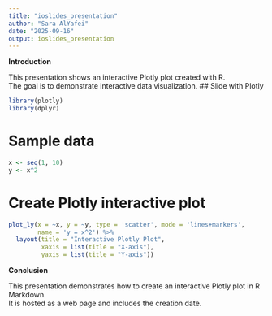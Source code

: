 ```yaml
---
title: "ioslides_presentation"
author: "Sara AlYafei"
date: "2025-09-16"
output: ioslides_presentation
---
```

**Introduction**

This presentation shows an interactive Plotly plot created with R.  
The goal is to demonstrate interactive data visualization.
## Slide with Plotly
```r
library(plotly)
library(dplyr)
```

# Sample data
```r
x <- seq(1, 10)
y <- x^2
```
# Create Plotly interactive plot
```r
plot_ly(x = ~x, y = ~y, type = 'scatter', mode = 'lines+markers', 
        name = 'y = x^2') %>%
  layout(title = "Interactive Plotly Plot",
         xaxis = list(title = "X-axis"),
         yaxis = list(title = "Y-axis"))
```
**Conclusion**

This presentation demonstrates how to create an interactive Plotly plot in R Markdown.  
It is hosted as a web page and includes the creation date.
